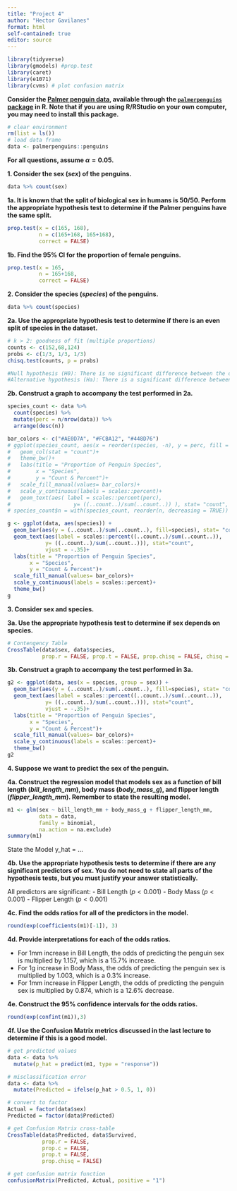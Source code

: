 ```yaml
---
title: "Project 4"
author: "Hector Gavilanes"
format: html
self-contained: true
editor: source
---
```


```r
library(tidyverse)
library(gmodels) #prop.test
library(caret)
library(e1071)
library(cvms) # plot confusion matrix
```

**Consider the [Palmer penguin data](https://allisonhorst.github.io/palmerpenguins/), available through the [`palmerpenguins` package](https://www.rdocumentation.org/packages/palmerpenguins/versions/0.1.1) in R. Note that if you are using R/RStudio on your own computer, you may need to install this package.**

```r
# clear environment
rm(list = ls())
# load data frame
data <- palmerpenguins::penguins
```

**For all questions, assume $\alpha=0.05$.**

**1. Consider the sex (*sex*) of the penguins.**
```r
data %>% count(sex)
```

**1a. It is known that the split of biological sex in humans is 50/50. Perform the appropriate hypothesis test to determine if the Palmer penguins have the same split.**
```r
prop.test(x = c(165, 168),
          n = c(165+168, 165+168),
          correct = FALSE)
```

**1b. Find the 95% CI for the proportion of female penguins.**
```r
prop.test(x = 165,
          n = 165+168,
          correct = FALSE)
```

**2. Consider the species (*species*) of the penguins.**
```r
data %>% count(species)
```

**2a. Use the appropriate hypothesis test to determine if there is an even split of species in the dataset.**
```r
# k > 2: goodness of fit (multiple proportions)
counts <- c(152,68,124)
probs <- c(1/3, 1/3, 1/3)
chisq.test(counts, p = probs)

#Null hypothesis (H0): There is no significant difference between the observed and the expected value.
#Alternative hypothesis (Ha): There is a significant difference between the observed and the expected value.
```

**2b. Construct a graph to accompany the test performed in 2a.**
```r
species_count <- data %>% 
  count(species) %>% 
  mutate(perc = n/nrow(data)) %>% 
  arrange(desc(n))

bar_colors <- c("#AE0D7A", "#FCBA12", "#448D76")
# ggplot(species_count, aes(x = reorder(species, -n), y = perc, fill = species))+
#   geom_col(stat = "count")+
#   theme_bw()+
#   labs(title = "Proportion of Penguin Species",
#        x = "Species",
#        y = "Count & Percent")+
#   scale_fill_manual(values= bar_colors)+
#   scale_y_continuous(labels = scales::percent)+
#   geom_text(aes( label = scales::percent(perc),
#                    y= ((..count..)/sum(..count..)) ), stat= "count", vjust = 0) 
# species_count$n = with(species_count, reorder(n, decreasing = TRUE))

g <- ggplot(data, aes(species)) +
  geom_bar(aes(y = (..count..)/sum(..count..), fill=species), stat= "count")+
  geom_text(aes(label = scales::percent((..count..)/sum(..count..)),
            y= ((..count..)/sum(..count..))), stat="count",
            vjust = -.35)+
  labs(title = "Proportion of Penguin Species",
       x = "Species",
       y = "Count & Percent")+
  scale_fill_manual(values= bar_colors)+
  scale_y_continuous(labels = scales::percent)+
  theme_bw()
g
```

**3. Consider sex and species.**

**3a. Use the appropriate hypothesis test to determine if sex depends on species.**
```r
# Contengency Table
CrossTable(data$sex, data$species,
           prop.r = FALSE, prop.t = FALSE, prop.chisq = FALSE, chisq = TRUE)
```

**3b. Construct a graph to accompany the test performed in 3a.**
```r
g2 <- ggplot(data, aes(x = species, group = sex)) +
  geom_bar(aes(y = (..count..)/sum(..count..), fill=species), stat= "count")+
  geom_text(aes(label = scales::percent((..count..)/sum(..count..)),
            y= ((..count..)/sum(..count..))), stat="count",
            vjust = -.35)+
  labs(title = "Proportion of Penguin Species",
       x = "Species",
       y = "Count & Percent")+
  scale_fill_manual(values= bar_colors)+
  scale_y_continuous(labels = scales::percent)+
  theme_bw()
g2
```

**4. Suppose we want to predict the sex of the penguin.**

**4a. Construct the regression model that models sex as a function of bill length (*bill_length_mm*), body mass (*body_mass_g*), and flipper length (*flipper_length_mm*). Remember to state the resulting model.**
```r
m1 <- glm(sex ~ bill_length_mm + body_mass_g + flipper_length_mm,
          data = data,
          family = binomial,
          na.action = na.exclude)
summary(m1)
```
State the Model
y_hat = ...

**4b. Use the appropriate hypothesis tests to determine if there are any significant predictors of sex. You do not need to state all parts of the hypothesis tests, but you must justify your answer statistically.**

All predictors are significant:
- Bill Length     ($p < 0.001$)
- Body Mass       ($p < 0.001$)
- Flipper Length  ($p < 0.001$)

**4c. Find the odds ratios for all of the predictors in the model.**
```r
round(exp(coefficients(m1)[-1]), 3)
```

**4d. Provide interpretations for each of the odds ratios.**

- For 1mm increase in Bill Length, the odds of predicting the penguin sex is multiplied by 1.157, which is a 15.7% increase.
- For 1g increase in Body Mass, the odds of predicting the penguin sex is multiplied by 1.003, which is a 0.3% increase.
- For 1mm increase in Flipper Length, the odds of predicting the penguin sex is multiplied by 0.874, which is a 12.6% decrease.

**4e. Construct the 95% confidence intervals for the odds ratios.**
```r
round(exp(confint(m1)),3)
```

**4f. Use the Confusion Matrix metrics discussed in the last lecture to determine if this is a good model.**
```r
# get predicted values
data <- data %>% 
  mutate(p_hat = predict(m1, type = "response"))

# misclassification error
data <- data %>% 
  mutate(Predicted = ifelse(p_hat > 0.5, 1, 0))

# convert to factor
Actual = factor(data$sex)
Predicted = factor(data$Predicted)

# get Confusion Matrix cross-table
CrossTable(data$Predicted, data$Survived,
           prop.r = FALSE,
           prop.c = FALSE,
           prop.t = FALSE,
           prop.chisq = FALSE)

# get confusion matrix function
confusionMatrix(Predicted, Actual, positive = "1")
```

